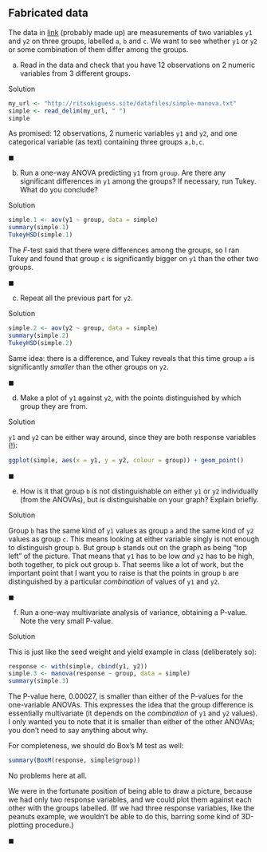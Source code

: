##  Fabricated data


 The data in
[link](http://ritsokiguess.site/datafiles/simple-manova.txt)
(probably made up) are measurements of two 
variables `y1` and `y2` on three groups, labelled
`a`, `b` and `c`. We want to see whether
`y1` or `y2` or some combination of them differ among
the groups.



(a) Read in the data and check that you have 12 observations on
2 numeric variables from 3 different groups.


Solution


```r
my_url <- "http://ritsokiguess.site/datafiles/simple-manova.txt"
simple <- read_delim(my_url, " ")
simple
```

   

As promised: 12 observations, 2 numeric variables `y1` and
`y2`, and one categorical variable (as text) containing three
groups `a,b,c`.
    

$\blacksquare$

(b) Run a one-way ANOVA predicting `y1` from
`group`. Are there any significant differences in `y1`
among the groups? If necessary, run Tukey. What do you conclude?


Solution


```r
simple.1 <- aov(y1 ~ group, data = simple)
summary(simple.1)
TukeyHSD(simple.1)
```

     

The $F$-test said that there were differences among the groups, so I
ran Tukey and found that group `c` is significantly bigger on
`y1` than the other two groups.


$\blacksquare$

(c) Repeat all the previous part for `y2`.


Solution


```r
simple.2 <- aov(y2 ~ group, data = simple)
summary(simple.2)
TukeyHSD(simple.2)
```

     

Same idea: there is a difference, and Tukey reveals that this time
group `a` is significantly *smaller* than the other groups
on `y2`. 
    

$\blacksquare$

(d) Make a plot of `y1` against `y2`, with the
points distinguished by which group they are from.


Solution


`y1` and `y2` can be either way around, since
they are both response variables (!):

```r
ggplot(simple, aes(x = y1, y = y2, colour = group)) + geom_point()
```


    

$\blacksquare$

(e) How is it that group `b` is not distinguishable on
either `y1` or `y2` individually (from the ANOVAs),
but *is* distinguishable on your graph? Explain briefly.


Solution


Group `b` has the same kind of `y1` values as group
`a` and the same kind of `y2` values as group
`c`. This means looking at either variable singly is not
enough to distinguish group `b`. But group `b`
stands out on the graph as being "top left" of the picture. That
means that `y1` has to be low *and* `y2` has to
be high, both together, to pick out group `b`. 
That seems like a lot of work, but the important point
that I want you to raise is that the points in group `b`
are distinguished by a particular *combination* of values of
`y1` and `y2`.
    

$\blacksquare$

(f) Run a one-way multivariate analysis of variance, obtaining
a P-value. Note the very small P-value.


Solution


This is just like the seed weight and yield example in class
(deliberately so):
```r
response <- with(simple, cbind(y1, y2))
simple.3 <- manova(response ~ group, data = simple)
summary(simple.3)
```


The P-value here, 0.00027, is smaller than either of the P-values for
the one-variable ANOVAs. This expresses the idea that the group
difference is essentially multivariate (it depends on the
*combination* of `y1` and `y2` values). I only
wanted you to note that it is smaller than either of the other
ANOVAs; you don't need to say anything about why.

For completeness, we should do Box's M test as well:

```r
summary(BoxM(response, simple$group))
```

No problems here at all.

We were in the fortunate position of being able to draw a picture,
because we had only two response variables, and we could plot them
against each other with the groups labelled. (If we had three response
variables, like the peanuts example, we wouldn't be able to do this,
barring some kind of 3D-plotting procedure.)
    
$\blacksquare$




